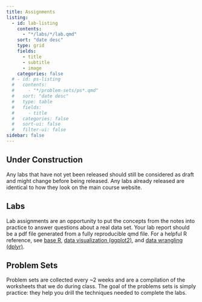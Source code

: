 ```yaml
---
title: Assignments
listing:
  - id: lab-listing
    contents: 
      - "*/labs/*/lab.qmd"
    sort: "date desc"
    type: grid
    fields: 
      - title
      - subtitle
      - image
    categories: false
  # - id: ps-listing
  #   contents: 
  #     - "*/problem-sets/ps*.qmd"
  #   sort: "date desc"
  #   type: table
  #   fields: 
  #     - title
  #   categories: false
  #   sort-ui: false
  #   filter-ui: false
sidebar: false
---
```


:::{.content-hidden unless-profile="staff-guide"}

:::{.callout-caution}
## Under Construction

Any labs that have not yet been released should still be considered as draft and might change before being released. Any labs already released are identical to how they look on the main course website.
:::

:::

## Labs

Lab assignments are an opportunity to put the concepts from the notes into practice to answer questions about a real data set. Your lab report should be a pdf file generated from a fully reproducible qmd file. For a helpful R reference, see [base R](https://raw.githubusercontent.com/rstudio/cheatsheets/main/base-r.pdf), [data visualization (ggplot2)](https://raw.githubusercontent.com/rstudio/cheatsheets/main/data-visualization.pdf), and [data wrangling (dplyr)](https://raw.githubusercontent.com/rstudio/cheatsheets/main/data-transformation.pdf). 

:::{#lab-listing}
:::


## Problem Sets

Problem sets are collected every ~2 weeks and are a compilation of the worksheets that we do during class. The goal of the problems sets is simply practice: they help you drill the techniques needed to complete the labs.

<!-- :::{#ps-listing} -->
<!-- ::: -->
